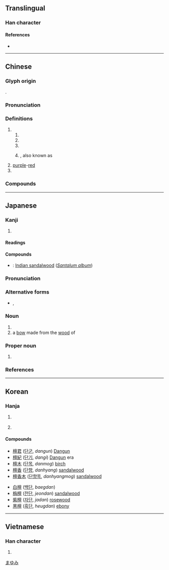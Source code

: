 {{character info}}
==Translingual==

===Han character===
{{Han char|rn=75|rad=木|as=13|sn=17|four=40916|canj=DYWM|ids=⿰木亶}}

====References====
* {{Han ref|kx=0555.390|dkj=15632|dj=0945.220|hdz=21305.010|uh=6A80|ud=27264|bh=C0C8|bd=49352}}

----

==Chinese==
{{zh-forms|alt=枟-second round simplified}}

===Glyph origin===
{{Han etym}}
{{Han compound|木|亶|c1=s|c2=p|ls=psc}}.

===Pronunciation===
{{zh-pron
|m=tán
|m-s=
|c=taan4
|c-t=
|g=
|h=pfs=
|j=
|mb=
|md=
|mn=ml:tân/tôaⁿ
|mn_note=tân - literary; tôaⁿ - vernacular
|mn-t=tang5
|w=
|x=
|mc=y
|oc=y
|cat=n,pn
}}

===Definitions===
{{zh-hanzi}}

# {{n-g|Name of several kind of [[plant]]s, including:}}
## {{zh-l|紫檀|''[[Pterocarpus indicus]]''}}
## {{zh-l|青檀|{{taxlink|Pteroceltis tatarinowii|species}}}}
## {{zh-l|黃檀|{{taxlink|Dalbergia hupeana|species}}}}
## {{zh-short|旃檀|''[[Santalum album]]''|dot=}}, also known as {{zh-l|檀香}}
# [[purple]]-[[red]]
# {{surname|zh}}

===Compounds===
{{zh-der|伐檀|印度黃檀|旃檀|栴檀|檀信|檀口|檀弓|檀施|檀暈妝|檀木靴|檀板|檀林|檀槽|檀欒|檀粉|檀越|檀車|檀那|檀郎|檀郎謝女|檀香|檀香山|檀香扇|毚檀|白檀|紫檀|邏逤檀|阿檀|馬躍檀溪|黑檀木|檀溪}}

----

==Japanese==

===Kanji===
{{ja-kanji|grade=|rs=木13}}

# {{rfdef|ja|sort=木13}}

====Readings====
{{ja-readings
|goon=だん
|kanon=たん
|kun=まゆみ-}}

====Compounds====
* {{ja-r|白檀|びゃくだん}}: [[Indian sandalwood]] (''[[Santalum album]]'')

{{wikipedia|lang=ja}}
{{ja-kanjitab|まゆみ|yomi=k}}

===Pronunciation===
{{ja-pron|yomi=k|まゆみ|acc=0|acc_ref=DJR,NHK|acc2=1|acc2_ref=DJR,NHK}}

===Alternative forms===
* {{ja-l|真弓}}, {{ja-l|檀弓}}

===Noun===
{{ja-noun|まゆみ|マユミ}}

# {{taxlink|Euonymus hamiltonianus|species|noshow=1}}
# a [[bow]] made from the [[wood]] of {{taxlink|Euonymus hamiltonianus|species|noshow=1}}

===Proper noun===
{{ja-pos|proper|だん}}

# {{surname|ja|sort=たん'}}

===References===
<references/>

[[Category:ja:Trees|まゆみ]]

----

==Korean==

===Hanja===
{{ko-hanja|박달나무|단}}

# {{hanja form of|단|[[birch]]}}
#: {{syn|ko|橽|樺}}
# {{hanja form of|단|[[sandalwood]]}}
#: {{syn|ko|栴|楝|栲|栝}}

====Compounds====
{{top2}}
* [[檀君]] ([[단군]], ''dangun'') [[w:Dangun|Dangun]]
* [[檀紀]] ([[단기]], ''dangi'') [[w:Dangun|Dangun]] era
* [[檀木]] ([[단목]], ''danmog'') [[birch]]
* [[檀香]] ([[단향]], ''danhyang'') [[sandalwood]]
* [[檀香木]] ([[단향목]], ''danhyangmog'') [[sandalwood]]
{{mid2}}
* [[白檀]] ([[백단]], ''baegdan'') {{vern|white sandalwood}}
* [[栴檀]] ([[전단]], ''jeondan'') [[sandalwood]]
* [[紫檀]] ([[자단]], ''jadan'') [[rosewood]]
* [[黑檀]] ([[흑단]], ''heugdan'') [[ebony]]
{{bottom}}

----

==Vietnamese==

===Han character===
{{vi-readings|reading=đàn, trầm|rs=木13}}

# {{rfdef|vi|sort=木13}}